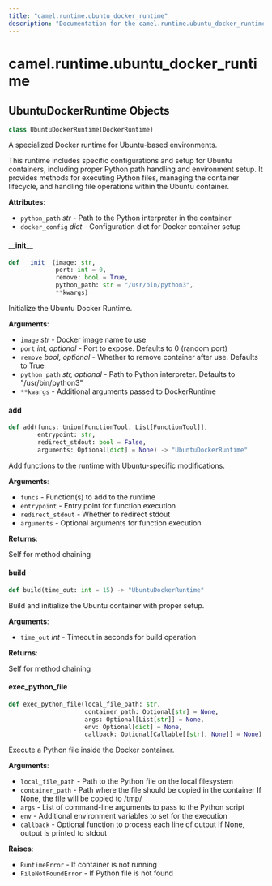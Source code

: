 ```yaml
---
title: "camel.runtime.ubuntu_docker_runtime"
description: "Documentation for the camel.runtime.ubuntu_docker_runtime module"
---
```


<a id="camel.runtime.ubuntu_docker_runtime"></a>

# camel.runtime.ubuntu\_docker\_runtime

<a id="camel.runtime.ubuntu_docker_runtime.UbuntuDockerRuntime"></a>

## UbuntuDockerRuntime Objects

```python
class UbuntuDockerRuntime(DockerRuntime)
```

A specialized Docker runtime for Ubuntu-based environments.

This runtime includes specific configurations and setup for Ubuntu
containers, including proper Python path handling and environment setup.
It provides methods for executing Python files, managing the container
lifecycle, and handling file operations within the Ubuntu container.

**Attributes**:

- `python_path` _str_ - Path to the Python interpreter in the container
- `docker_config` _dict_ - Configuration dict for Docker container setup

<a id="camel.runtime.ubuntu_docker_runtime.UbuntuDockerRuntime.__init__"></a>

#### \_\_init\_\_

```python
def __init__(image: str,
             port: int = 0,
             remove: bool = True,
             python_path: str = "/usr/bin/python3",
             **kwargs)
```

Initialize the Ubuntu Docker Runtime.

**Arguments**:

- `image` _str_ - Docker image name to use
- `port` _int, optional_ - Port to expose. Defaults to 0 (random port)
- `remove` _bool, optional_ - Whether to remove container after use.
  Defaults to True
- `python_path` _str, optional_ - Path to Python interpreter.
  Defaults to "/usr/bin/python3"
- `**kwargs` - Additional arguments passed to DockerRuntime

<a id="camel.runtime.ubuntu_docker_runtime.UbuntuDockerRuntime.add"></a>

#### add

```python
def add(funcs: Union[FunctionTool, List[FunctionTool]],
        entrypoint: str,
        redirect_stdout: bool = False,
        arguments: Optional[dict] = None) -> "UbuntuDockerRuntime"
```

Add functions to the runtime with Ubuntu-specific modifications.

**Arguments**:

- `funcs` - Function(s) to add to the runtime
- `entrypoint` - Entry point for function execution
- `redirect_stdout` - Whether to redirect stdout
- `arguments` - Optional arguments for function execution
  

**Returns**:

  Self for method chaining

<a id="camel.runtime.ubuntu_docker_runtime.UbuntuDockerRuntime.build"></a>

#### build

```python
def build(time_out: int = 15) -> "UbuntuDockerRuntime"
```

Build and initialize the Ubuntu container with proper setup.

**Arguments**:

- `time_out` _int_ - Timeout in seconds for build operation
  

**Returns**:

  Self for method chaining

<a id="camel.runtime.ubuntu_docker_runtime.UbuntuDockerRuntime.exec_python_file"></a>

#### exec\_python\_file

```python
def exec_python_file(local_file_path: str,
                     container_path: Optional[str] = None,
                     args: Optional[List[str]] = None,
                     env: Optional[dict] = None,
                     callback: Optional[Callable[[str], None]] = None) -> None
```

Execute a Python file inside the Docker container.

**Arguments**:

- `local_file_path` - Path to the Python file on the local filesystem
- `container_path` - Path where the file should be copied in the
  container If None, the file will be copied to /tmp/
- `args` - List of command-line arguments to pass to the Python script
- `env` - Additional environment variables to set for the execution
- `callback` - Optional function to process each line of output
  If None, output is printed to stdout
  

**Raises**:

- `RuntimeError` - If container is not running
- `FileNotFoundError` - If Python file is not found

